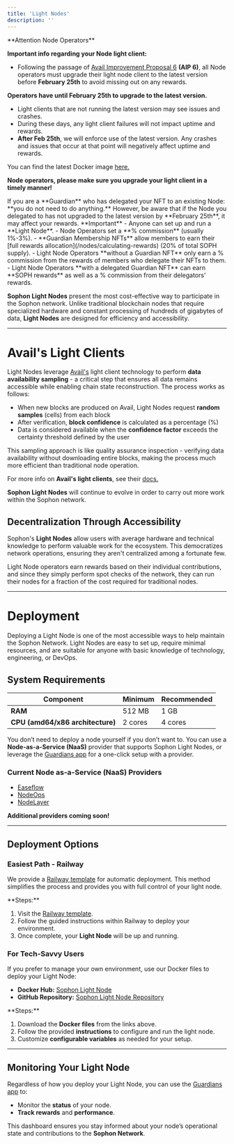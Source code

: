 ```yaml
---
title: 'Light Nodes'
description: ''
---
```


<Warning>
**Attention Node Operators**

**Important info regarding your Node light client:**
- Following the passage of [Avail Improvement Proposal 6](https://forum.availproject.org/t/aip-6-increase-block-size-to-4mb-maxappdatalength-to-1-mb/1648) **(AIP 6)**, all Node operators must upgrade their light node client to the latest version before **February 25th** to avoid missing out on any rewards.

**Operators have until February 25th to upgrade to the latest version.**
- Light clients that are not running the latest version may see issues and crashes.
- During these days, any light client failures will not impact uptime and rewards.
- **After Feb 25th**, we will enforce use of the latest version. Any crashes and issues that occur at that point will negatively affect uptime and rewards.

You can find the latest Docker image [here.](https://hub.docker.com/repository/docker/sophonhub/sophon-light-node/general)

**Node operators, please make sure you upgrade your light client in a timely manner!**
</Warning>

<Tip>
If you are a **Guardian** who has delegated your NFT to an existing Node: **you do not need to do anything.** However, be aware that if the Node you delegated to has not upgraded to the latest version by **February 25th**, it may affect your rewards.
</Tip>


<Warning>
**Important**
- Anyone can set up and run a **Light Node**.
- Node Operators set a **% commission** (usually 1%-3%).
- **Guardian Membership NFTs** allow members to earn their [full rewards allocation](/nodes/calculating-rewards) (20% of total SOPH supply).
- Light Node Operators **without a Guardian NFT** only earn a % commission from the rewards of members who delegate their NFTs to them.
- Light Node Operators **with a delegated Guardian NFT** can earn **SOPH rewards** as well as a % commission from their delegators’ rewards.
</Warning>

**Sophon Light Nodes** present the most cost-effective way to participate in the Sophon network. Unlike traditional blockchain nodes that require specialized hardware and constant processing of hundreds of gigabytes of data, **Light Nodes** are designed for efficiency and accessibility.

---

# Avail's Light Clients

Light Nodes leverage [Avail's](https://www.availproject.org/) light client technology to perform **data availability sampling** - a critical step that ensures all data remains accessible while enabling chain state reconstruction. The process works as follows:

- When new blocks are produced on Avail, Light Nodes request **random samples** (cells) from each block
- After verification, **block confidence** is calculated as a percentage (%)
- Data is considered available when the **confidence factor** exceeds the certainty threshold defined by the user

This sampling approach is like quality assurance inspection - verifying data availability without downloading entire blocks, making the process much more efficient than traditional node operation.

<Note>For more info on **Avail's light clients**, see their [docs.](https://docs.availproject.org/docs/operate-a-node/run-a-light-client/Overview)</Note>

<Tip>**Sophon Light Nodes** will continue to evolve in order to carry out more work within the Sophon network.</Tip>

## Decentralization Through Accessibility

Sophon's **Light Nodes** allow users with average hardware and technical knowledge to perform valuable work for the ecosystem. This democratizes network operations, ensuring they aren't centralized among a fortunate few.

Light Node operators earn rewards based on their individual contributions, and since they simply perform spot checks of the network, they can run their nodes for a fraction of the cost required for traditional nodes.

***

# Deployment

Deploying a Light Node is one of the most accessible ways to help maintain the Sophon Network. Light Nodes are easy to set up, require minimal resources, and are suitable for anyone with basic knowledge of technology, engineering, or DevOps.

## System Requirements

| **Component**                    | **Minimum** | **Recommended** |
| -------------------------------- | ----------- | --------------- |
| **RAM**                          | 512 MB      | 1 GB            |
| **CPU (amd64/x86 architecture)** | 2 cores     | 4 cores         |

<Note>You don’t need to deploy a node yourself if you don’t want to. You can use a **Node-as-a-Service (NaaS)** provider that supports Sophon Light Nodes, or leverage the [Guardians app](https://guardian.sophon.xyz) for a one-click setup with a provider.</Note>

### Current Node as-a-Service (NaaS) Providers

- [Easeflow](https://easeflow.io)
- [NodeOps](https://console.nodeops.xyz/deployNode/sophon)
- [NodeLayer](https://app.nodelayer.network/deploy/sophon-light-mainnet)

<Tip>**Additional providers coming soon!**</Tip>

***

## Deployment Options

### Easiest Path - Railway

We provide a [Railway template](https://railway.app/template/wEhaxi?referralCode=qB-i6S) for automatic deployment. This method simplifies the process and provides you with full control of your light node.

<Warning>
**Steps:**

1. Visit the [Railway template](https://railway.app/template/wEhaxi?referralCode=qB-i6S).
2. Follow the guided instructions within Railway to deploy your environment.
3. Once complete, your **Light Node** will be up and running.
</Warning>

### For Tech-Savvy Users

If you prefer to manage your own environment, use our Docker files to deploy your Light Node:

- **Docker Hub:** [Sophon Light Node](https://hub.docker.com/r/sophonhub/sophon-light-node)
- **GitHub Repository:** [Sophon Light Node Repository](https://github.com/sophon-org/sophon-light-node)

<Warning>
**Steps:**

1. Download the **Docker files** from the links above.
2. Follow the provided **instructions** to configure and run the light node.
3. Customize **configurable variables** as needed for your setup.
</Warning>

***

## **Monitoring Your Light Node**

Regardless of how you deploy your Light Node, you can use the [Guardians app](https://guardian.sophon.xyz) to:

- Monitor the **status** of your node.
- **Track rewards** and **performance**.

<Note>This dashboard ensures you stay informed about your node’s operational state and contributions to the **Sophon Network**.</Note>
